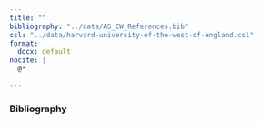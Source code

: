 ```yaml
---
title: ""
bibliography: "../data/AS_CW_References.bib"
csl: "../data/harvard-university-of-the-west-of-england.csl"
format: 
  docx: default
nocite: |
  @*

---
```


### Bibliography
